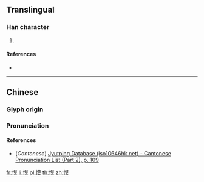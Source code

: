 ==Translingual==

===Han character===
{{Han char|rn=61|rad=心|as=11|sn=14|four=94034|canj=PTAK|ids=⿰忄莫}}

# {{defn|Han|sort=心11}}

====References====
* {{Han ref|kx=0398.310|dkj=11086|dj=0737.250|hdz=42344.130|uh=6154|ud=24916|bh=E1CE|bd=57806}}

----

==Chinese==
{{zh-forms}}

===Glyph origin===
{{Han etym}}

===Pronunciation===
{{zh-pron
|m=mù
|c=mou6
|mc=y
|oc=y
|ma=
|cat=
}}

====References====
* (''Cantonese'') [http://www.iso10646hk.net/jp/document/download.jsp Jyutping Database (iso10646hk.net) - Cantonese Pronunciation List (Part 2), p. 109]

[[fr:慔]]
[[li:慔]]
[[pl:慔]]
[[th:慔]]
[[zh:慔]]